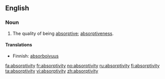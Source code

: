 ==English==
===Noun===
{{en-noun|absorptivit|ies}}

#The quality of being [[absorptive]]; [[absorptiveness]].

====Translations====
*Finnish: [[absorboivuus]]

[[fa:absorptivity]]
[[fr:absorptivity]]
[[no:absorptivity]]
[[ru:absorptivity]]
[[fi:absorptivity]]
[[ta:absorptivity]]
[[vi:absorptivity]]
[[zh:absorptivity]]